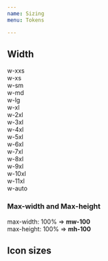 ```yaml
---
name: Sizing
menu: Tokens

---
```


## Width

<div class="de-code">
    <div class="row">
        <div class="col-1 width-label">w-xxs</div>
        <div class="col-11">
            <div class="w-xxs"> </div>
        </div>
    </div>
    <div class="row">
        <div class="col-1 width-label">w-xs</div>
        <div class="col-11">
            <div class="w-xs"></div>
        </div>
    </div>
    <div class="row">
        <div class="col-1 width-label">w-sm</div>
        <div class="col-11">
            <div class="w-sm"></div>
        </div>
    </div>
    <div class="row">
        <div class="col-1 width-label">w-md</div>
        <div class="col-11">
            <div class="w-md"></div>
        </div>
    </div>
    <div class="row">
        <div class="col-1 width-label">w-lg</div>
        <div class="col-11">
            <div class="w-lg"></div>
        </div>
    </div>
    <div class="row">
        <div class="col-1 width-label">w-xl</div>
        <div class="col-11">
            <div class="w-xl"></div>
        </div>
    </div>
    <div class="row">
        <div class="col-1 width-label">w-2xl</div>
        <div class="col-11">
            <div class="w-2xl"></div>
        </div>
    </div>
    <div class="row">
        <div class="col-1 width-label">w-3xl</div>
        <div class="col-11">
            <div class="w-3xl"></div>
        </div>
    </div>
    <div class="row">
        <div class="col-1 width-label">w-4xl</div>
        <div class="col-11">
            <div class="w-4xl"></div>
        </div>
    </div>
    <div class="row">
        <div class="col-1 width-label">w-5xl</div>
        <div class="col-11">
            <div class="w-5xl"></div>
        </div>
    </div>
    <div class="row">
        <div class="col-1 width-label">w-6xl</div>
        <div class="col-11">
            <div class="w-6xl"></div>
        </div>
    </div>
    <div class="row">
        <div class="col-1 width-label">w-7xl</div>
        <div class="col-11">
            <div class="w-7xl"></div>
        </div>
    </div>
    <div class="row">
        <div class="col-1 width-label">w-8xl</div>
        <div class="col-11">
            <div class="w-8xl"></div>
        </div>
    </div>
    <div class="row">
        <div class="col-1 width-label">w-9xl</div>
        <div class="col-11">
            <div class="w-9xl"></div>
        </div>
    </div>
    <div class="row">
        <div class="col-1 width-label">w-10xl</div>
        <div class="col-11">
            <div class="w-10xl"></div>
        </div>
    </div>
    <div class="row">
        <div class="col-1 width-label">w-11xl</div>
        <div class="col-11">
            <div class="w-11xl"></div>
        </div>
    </div>
    <div class="row">
        <div class="col-1 width-label">w-auto</div>
        <div class="col-11">
            <div class="w-auto"></div>
        </div>
    </div>
</div>

<Playground>
<div class="w-xxs"></div>
<div class="w-xs"></div>
<div class="w-sm"></div>
<div class="w-md"></div>
<div class="w-lg"></div>
<div class="w-xl"></div>
<div class="w-2xl"></div>
<div class="w-3xl"></div>
<div class="w-4xl"></div>
<div class="w-5xl"></div>
<div class="w-6xl"></div>
<div class="w-7xl"></div>
<div class="w-8xl"></div>
<div class="w-9xl"></div>
<div class="w-10xl"></div>
<div class="w-11xl"></div>
<div class="w-auto"></div>
</Playground>

### Max-width and Max-height

<div>max-width: 100% => <b>mw-100</b></div>
<div>max-height: 100% => <b>mh-100</b></div>

## Icon sizes

<Playground>
<i class="dci dci-check-circle dci-sm"></i>
<i class="dci dci-check-circle"></i>
<i class="dci dci-check-circle dci-lg"></i>
<i class="dci dci-check-circle dci-2x"></i>
<i class="dci dci-check-circle dci-3x"></i>
<i class="dci dci-check-circle dci-4x"></i>
<i class="dci dci-check-circle dci-5x"></i>
</Playground>
